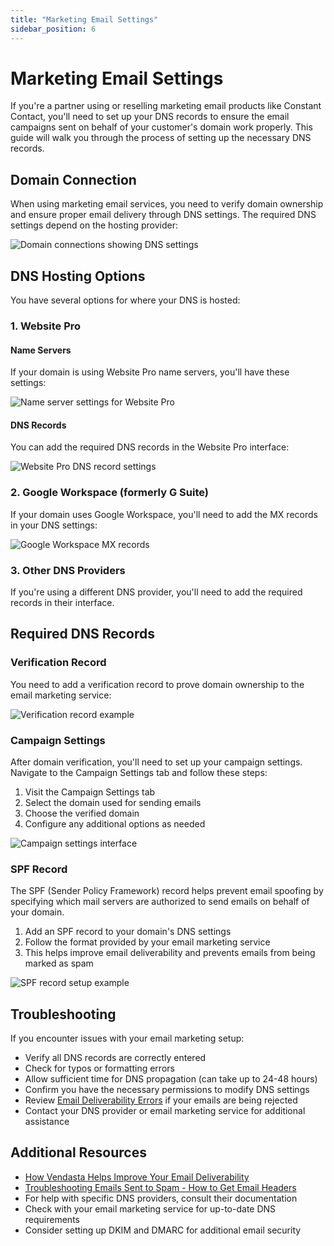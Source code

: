 ```yaml
---
title: "Marketing Email Settings"
sidebar_position: 6
---
```


# Marketing Email Settings

If you're a partner using or reselling marketing email products like Constant Contact, you'll need to set up your DNS records to ensure the email campaigns sent on behalf of your customer's domain work properly. This guide will walk you through the process of setting up the necessary DNS records.

## Domain Connection

When using marketing email services, you need to verify domain ownership and ensure proper email delivery through DNS settings. The required DNS settings depend on the hosting provider:

![Domain connections showing DNS settings](/img/marketing-email-settings/domain-connections.jpg)

## DNS Hosting Options

You have several options for where your DNS is hosted:

### 1. Website Pro

#### Name Servers

If your domain is using Website Pro name servers, you'll have these settings:

![Name server settings for Website Pro](/img/marketing-email-settings/name-servers.jpg)

#### DNS Records

You can add the required DNS records in the Website Pro interface:

![Website Pro DNS record settings](/img/marketing-email-settings/website-pro-records.jpg)

### 2. Google Workspace (formerly G Suite)

If your domain uses Google Workspace, you'll need to add the MX records in your DNS settings:

![Google Workspace MX records](/img/marketing-email-settings/google-workspace-mx.jpg)

### 3. Other DNS Providers

If you're using a different DNS provider, you'll need to add the required records in their interface.

## Required DNS Records

### Verification Record

You need to add a verification record to prove domain ownership to the email marketing service:

![Verification record example](/img/marketing-email-settings/verification-record.jpg)

### Campaign Settings

After domain verification, you'll need to set up your campaign settings. Navigate to the Campaign Settings tab and follow these steps:

1. Visit the Campaign Settings tab
2. Select the domain used for sending emails
3. Choose the verified domain
4. Configure any additional options as needed

![Campaign settings interface](/img/marketing-email-settings/campaign-settings.jpg)

### SPF Record

The SPF (Sender Policy Framework) record helps prevent email spoofing by specifying which mail servers are authorized to send emails on behalf of your domain.

1. Add an SPF record to your domain's DNS settings
2. Follow the format provided by your email marketing service
3. This helps improve email deliverability and prevents emails from being marked as spam

![SPF record setup example](/img/marketing-email-settings/spf-record-setup.jpg)

## Troubleshooting

If you encounter issues with your email marketing setup:

- Verify all DNS records are correctly entered
- Check for typos or formatting errors
- Allow sufficient time for DNS propagation (can take up to 24-48 hours)
- Confirm you have the necessary permissions to modify DNS settings
- Review [Email Deliverability Errors](/products/reputation-management/email-deliverability-errors) if your emails are being rejected
- Contact your DNS provider or email marketing service for additional assistance

## Additional Resources

- [How Vendasta Helps Improve Your Email Deliverability](/products/reputation-management/email-deliverability-improvement)
- [Troubleshooting Emails Sent to Spam - How to Get Email Headers](/products/reputation-management/troubleshooting-emails-sent-to-spam)
- For help with specific DNS providers, consult their documentation
- Check with your email marketing service for up-to-date DNS requirements
- Consider setting up DKIM and DMARC for additional email security
